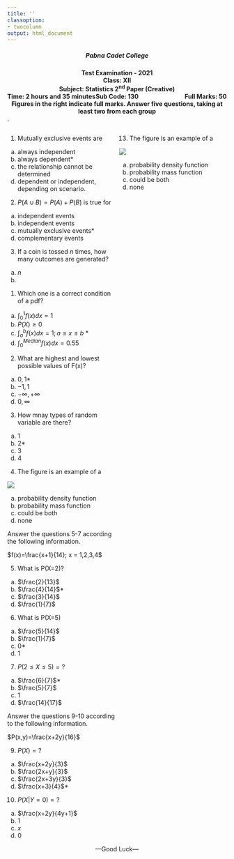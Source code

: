 ---
title: ''
classoption:
- twocolumn
output: html_document
---
<div style="font-weight: bold;">
<center><h5>Pabna Cadet College</h5></center>

<center>Test Examination - 2021<center>
<center>Class: XII</center>
<center>Subject: Statistics 2^nd^ Paper (Creative)</center> 

<div style="float: left">Time: 2 hours and 35 minutes</div>
<div style="float: right">Full Marks: 50</div>
<div style="margin: 0 auto; width: 100px;">Sub Code: 130</div>
<div style="float: left">Figures in the right indicate full marks. Answer five questions, taking at least two from each group</div>
</div>

.

:::: {style="display: grid; grid-template-columns: 1fr 1fr; grid-column-gap: 10px;"}

::: {}

1. Mutually exclusive events are

a. always independent
b. always dependent*
c. the relationship cannot be determined
d. dependent or independent, depending on scenario.

2. $P(A \cup B) = P(A) + P(B)$ is true for

a. independent events
b. independent events
c. mutually exclusive events*
d. complementary events

3. If a coin is tossed $n$ times, how many outcomes are generated?

a. $n$
b. 

1. Which one is a correct condition of a pdf?

a. $\displaystyle \int_0^1 f(x) dx =1$
b. $P(X)\ge0$
c. $\displaystyle \int_a^b f(x) dx =1 ; a\le x \le b$ *
d. $\displaystyle \int_0^{Median} f(x) dx =0.55$

2. What are highest and lowest possible values of F(x)?

a. $0, 1$*
b. $-1, 1$
c. $-\infty, +\infty$
d. $0, \infty$

3. How mnay types of random variable are there?

a. 1
b. 2*
c. 3
d. 4

4. The figure is an example of a 

![](../img/pdf_example.png)

a. probability density function
b. probability mass function
c. could be both
d. none

Answer the questions 5-7 according the following information.

$f(x)=\frac{x+1}{14}; x = 1,2,3,4$

5. What is P(X=2)?

a. $\frac{2}{13}$
b. $\frac{4}{14}$*
c. $\frac{3}{14}$
d. $\frac{1}{7}$

6. What is P(X=5)

a.  $\frac{5}{14}$
b.  $\frac{1}{7}$
c.  0*
d. 1

7. $P(2\le X \le 5)=?$

a. $\frac{6}{7}$*
b. $\frac{5}{7}$
c. 1
d. $\frac{14}{17}$

Answer the questions 9-10 according to the following information.

$P(x,y)=\frac{x+2y}{16}$

9. $P(X)=?$

a. $\frac{x+2y}{3}$
b. $\frac{2x+y}{3}$
c. $\frac{2x+3y}{3}$
d. $\frac{x+3}{4}$*

10. $P(X|Y=0)=?$

a. $\frac{x+2y}{4y+1}$
b. $1$
c. $x$
d. 0

:::

::: {}

13. The figure is an example of a 

![](../img/pdf_example.png)

a. probability density function
b. probability mass function
c. could be both
d. none
:::

::::

<center>---Good Luck---</center>